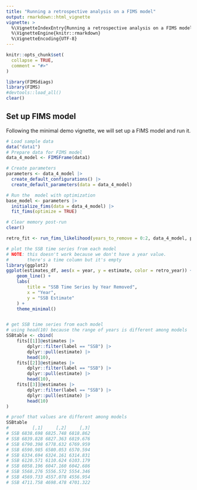 ```yaml
---
title: "Running a retrospective analysis on a FIMS model"
output: rmarkdown::html_vignette
vignette: >
  %\VignetteIndexEntry{Running a retrospective analysis on a FIMS model}
  %\VignetteEngine{knitr::rmarkdown}
  %\VignetteEncoding{UTF-8}
---
```


```r
knitr::opts_chunk$set(
  collapse = TRUE,
  comment = "#>"
)

```

```r
library(FIMSdiags)
library(FIMS)
#devtools::load_all()
clear()
```


## Set up FIMS model  
Following the minimal demo vignette, we will set up a FIMS model and run it.  

```r
# Load sample data
data("data1")
# Prepare data for FIMS model
data_4_model <- FIMSFrame(data1)

# Create parameters
parameters <- data_4_model |>
  create_default_configurations() |>
  create_default_parameters(data = data_4_model)

# Run the  model with optimization
base_model <- parameters |>
  initialize_fims(data = data_4_model) |>
  fit_fims(optimize = TRUE)

# Clear memory post-run
clear()
```

```r
retro_fit <- run_fims_likelihood(years_to_remove = 0:2, data_4_model, parameters)

# plot the SSB time series from each model
# NOTE: this doesn't work because we don't have a year value.
#       there's a time column but it's empty
library(ggplot2)
ggplot(estimates_df, aes(x = year, y = estimate, color = retro_year)) +
    geom_line() +
    labs(
        title = "SSB Time Series by Year Removed",
        x = "Year",
        y = "SSB Estimate"
    ) +
    theme_minimal()


# get SSB time series from each model
# using head(10) because the range of years is different among models
SSBtable <- cbind(
    fits[[1]]@estimates |>
        dplyr::filter(label == "SSB") |>
        dplyr::pull(estimate) |>
        head(10),
    fits[[2]]@estimates |>
        dplyr::filter(label == "SSB") |>
        dplyr::pull(estimate) |>
        head(10),
    fits[[3]]@estimates |>
        dplyr::filter(label == "SSB") |>
        dplyr::pull(estimate) |>
        head(10)
)

# proof that values are different among models
SSBtable
#         [,1]     [,2]     [,3]
# SSB 6838.698 6825.748 6818.862
# SSB 6839.828 6827.363 6819.676
# SSB 6790.398 6778.632 6769.959
# SSB 6590.985 6580.053 6570.594
# SSB 6334.694 6324.161 6314.831
# SSB 6120.571 6110.624 6103.179
# SSB 6058.196 6047.160 6042.686
# SSB 5568.276 5556.572 5554.346
# SSB 4569.733 4557.078 4556.954
# SSB 4711.758 4698.478 4701.322

```